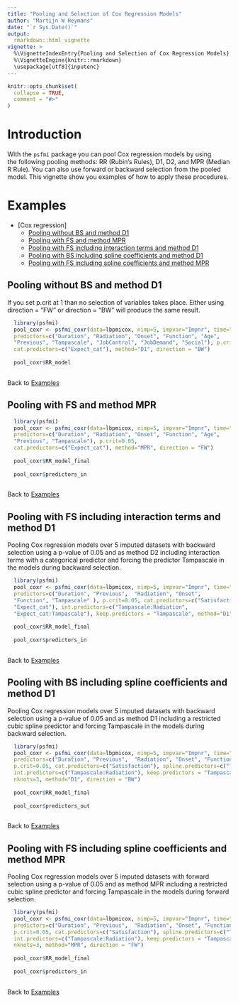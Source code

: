---
title: "Pooling and Selection of Cox Regression Models"
author: "Martijn W Heymans"
date: "`r Sys.Date()`"
output:
  rmarkdown::html_vignette
vignette: >
  %\VignetteIndexEntry{Pooling and Selection of Cox Regression Models}
  %\VignetteEngine{knitr::rmarkdown}
  \usepackage[utf8]{inputenc}
---

```{r setup, include = FALSE}
knitr::opts_chunk$set(
  collapse = TRUE,
  comment = "#>"
)
```

# Introduction

With the `psfmi` package you can pool Cox regression models by using  
the following pooling methods: RR (Rubin's Rules), D1, D2, and MPR 
(Median R Rule). You can also use forward or backward selection from
the pooled model. This vignette show you examples of how to apply these 
procedures.

# Examples 

* [Cox regression]
    + [Pooling without BS and method D1] 
    + [Pooling with FS and method MPR] 
    + [Pooling with FS including interaction terms and method D1]
    + [Pooling with BS including spline coefficients and method D1]
    + [Pooling with FS including spline coefficients and method MPR]

## Pooling without BS and method D1

If you set p.crit at 1 than no selection of variables takes place. 
Either using direction = "FW" or direction = "BW" will produce the same
result.

```{r}

  library(psfmi)
  pool_coxr <- psfmi_coxr(data=lbpmicox, nimp=5, impvar="Impnr", time="Time", status="Status",
  predictors=c("Duration", "Radiation", "Onset", "Function", "Age",
  "Previous", "Tampascale", "JobControl", "JobDemand", "Social"), p.crit=1,
  cat.predictors=c("Expect_cat"), method="D1", direction = "BW")
  
  pool_coxr$RR_model
  
```  

Back to [Examples]

## Pooling with FS and method MPR

```{r, eval=TRUE}

  library(psfmi)
  pool_coxr <- psfmi_coxr(data=lbpmicox, nimp=5, impvar="Impnr", time="Time", status="Status",
  predictors=c("Duration", "Radiation", "Onset", "Function", "Age",
  "Previous", "Tampascale"), p.crit=0.05,
  cat.predictors=c("Expect_cat"), method="MPR", direction = "FW")
  
  pool_coxr$RR_model_final
  
  pool_coxr$predictors_in
  
```  

Back to [Examples]

## Pooling with FS including interaction terms and method D1

Pooling Cox regression models over 5 imputed datasets with backward selection
using a p-value of 0.05 and as method D2 including interaction terms with 
a categorical predictor and forcing the predictor Tampascale in the models 
during backward selection.

```{r}

  library(psfmi)
  pool_coxr <- psfmi_coxr(data=lbpmicox, nimp=5, impvar="Impnr", time="Time", status="Status",
  predictors=c("Duration", "Previous",  "Radiation", "Onset",
  "Function", "Tampascale" ), p.crit=0.05, cat.predictors=c("Satisfaction",
  "Expect_cat"), int.predictors=c("Tampascale:Radiation",
  "Expect_cat:Tampascale"), keep.predictors = "Tampascale", method="D1", direction = "FW")
  
  pool_coxr$RR_model_final
  
  pool_coxr$predictors_in
  
```  

Back to [Examples]

## Pooling with BS including spline coefficients and method D1

Pooling Cox regression models over 5 imputed datasets with backward selection
using a p-value of 0.05 and as method D1 including a restricted cubic spline 
predictor and forcing Tampascale in the models during backward selection.

```{r}

  library(psfmi)
  pool_coxr <- psfmi_coxr(data=lbpmicox, nimp=5, impvar="Impnr", time="Time", status="Status",
  predictors=c("Duration", "Previous",  "Radiation", "Onset", "Function"), 
  p.crit=0.05, cat.predictors=c("Satisfaction"), spline.predictors=c("Tampascale"),
  int.predictors=c("Tampascale:Radiation"), keep.predictors = "Tampascale", 
  nknots=3, method="D1", direction = "BW")
  
  pool_coxr$RR_model_final
  
  pool_coxr$predictors_out
  
```  

Back to [Examples]

## Pooling with FS including spline coefficients and method MPR

Pooling Cox regression models over 5 imputed datasets with forward selection
using a p-value of 0.05 and as method MPR including a restricted cubic spline 
predictor and forcing Tampascale in the models during forward selection.

```{r}

  library(psfmi)
  pool_coxr <- psfmi_coxr(data=lbpmicox, nimp=5, impvar="Impnr", time="Time", status="Status",
  predictors=c("Duration", "Previous",  "Radiation", "Onset", "Function"), 
  p.crit=0.05, cat.predictors=c("Satisfaction"), spline.predictors=c("Tampascale"),
  int.predictors=c("Tampascale:Radiation"), keep.predictors = "Tampascale", 
  nknots=3, method="MPR", direction = "FW")
  
  pool_coxr$RR_model_final
  
  pool_coxr$predictors_in
  
```  

Back to [Examples]